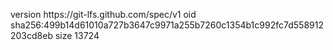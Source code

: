 version https://git-lfs.github.com/spec/v1
oid sha256:499b14d61010a727b3647c9971a255b7260c1354b1c992fc7d558912203cd8eb
size 13724
